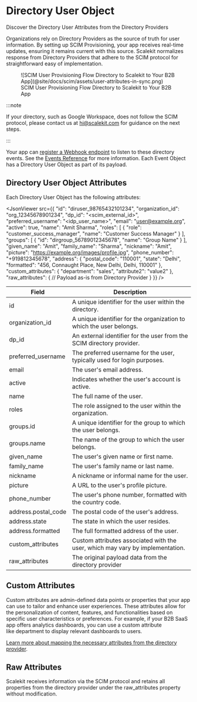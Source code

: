 # Directory User Object

<Subtitle>Discover the Directory User Attributes from the Directory
Providers</Subtitle>

Organizations rely on Directory Providers as the source of truth for user
information. By setting up SCIM Provisioning, your app receives real-time
updates, ensuring it remains current with this source. Scalekit normalizes
response from Directory Providers that adhere to the SCIM protocol for
straightforward easy of implementation.

<figure className="width-50">
  ![SCIM User Provisioning Flow Directory to Scalekit to Your B2B
  App](@site/docs/scim/assets/user-attributes-in-sync.png)
  <figcaption>SCIM User Provisioning Flow Directory to Scalekit to Your B2B App</figcaption>
</figure>

:::note

If your directory, such as Google Workspace, does not follow the SCIM protocol,
please contact us at hi@scalekit.com for guidance on the next steps.

:::

Your app can
[register a Webhook endpoint](docs/scim/setup-directory-events.mdx) to
listen to these directory events. See the [Events Reference](/apis#tag/Webhooks)
for more information. Each Event Object has a Directory User Object as part of
its payload.

## Directory User Object Attributes

Each Directory User Object has the following attributes:

<CodeWithHeader title="Directory User Object Attributes">

<JsonViewer src={{
  "id": "diruser_98765432101234",
  "organization_id": "org_12345678901234",
  "dp_id": "<scim_external_id>",
  "preferred_username": "<idp_user_name>",
  "email": "user@example.org",
  "active": true,
  "name": "Amit Sharma",
  "roles": [
    {
      "role": "customer_success_manager",
      "name": "Customer Success Manager"
    }
  ],
  "groups": [
    {
      "id": "dirgroup_56789012345678",
      "name": "Group Name"
    }
  ],
  "given_name": "Amit",
  "family_name": "Sharma",
  "nickname": "Amit",
  "picture": "https://example.org/images/profile.jpg",
  "phone_number": "+919812345678",
  "address": {
    "postal_code": "110001",
    "state": "Delhi",
    "formatted": "456, Connaught Place, New Delhi, Delhi, 110001"
  },
  "custom_attributes": {
    "department": "sales",
    "attribute2": "value2"
  },
  "raw_attributes": {
    // Payload as-is from Directory Provider
  }
}} />

</CodeWithHeader>

| **Field**                                    | **Description**                                                               |
| -------------------------------------------- | ----------------------------------------------------------------------------- |
| <SimpleCode>id </SimpleCode>                 | A unique identifier for the user within the directory.                        |
| <SimpleCode>organization_id</SimpleCode>     | A unique identifier for the organization to which the user belongs.           |
| <SimpleCode>dp_id</SimpleCode>               | An external identifier for the user from the SCIM directory provider.         |
| <SimpleCode>preferred_username</SimpleCode>  | The preferred username for the user, typically used for login purposes.       |
| <SimpleCode>email </SimpleCode>              | The user's email address.                                                     |
| <SimpleCode>active</SimpleCode>              | Indicates whether the user's account is active.                               |
| <SimpleCode>name</SimpleCode>                | The full name of the user.                                                    |
| <SimpleCode>roles</SimpleCode>               | The role assigned to the user within the organization.                        |
| <SimpleCode>groups.id</SimpleCode>           | A unique identifier for the group to which the user belongs.                  |
| <SimpleCode>groups.name</SimpleCode>         | The name of the group to which the user belongs.                              |
| <SimpleCode>given_name</SimpleCode>          | The user's given name or first name.                                          |
| <SimpleCode>family_name</SimpleCode>         | The user's family name or last name.                                          |
| <SimpleCode>nickname</SimpleCode>            | A nickname or informal name for the user.                                     |
| <SimpleCode>picture</SimpleCode>             | A URL to the user's profile picture.                                          |
| <SimpleCode>phone_number</SimpleCode>        | The user's phone number, formatted with the country code.                     |
| <SimpleCode>address.postal_code</SimpleCode> | The postal code of the user's address.                                        |
| <SimpleCode>address.state</SimpleCode>       | The state in which the user resides.                                          |
| <SimpleCode>address.formatted</SimpleCode>   | The full formatted address of the user.                                       |
| <SimpleCode>custom_attributes</SimpleCode>   | Custom attributes associated with the user, which may vary by implementation. |
| <SimpleCode>raw_attributes</SimpleCode>      | The original payload data from the directory provider                         |

## Custom Attributes

Custom attributes are admin-defined data points or properties that your app can
use to tailor and enhance user experiences. These attributes allow for the
personalization of content, features, and functionalities based on specific user
characteristics or preferences. For example, if your B2B SaaS app offers
analytics dashboards, you can use a custom attribute
like <SimpleCode>department</SimpleCode> to display relevant dashboards to
users.

[Learn more about mapping the necessary attributes from the directory provider](docs/scim/map-user-attributes.mdx).

## Raw Attributes

Scalekit receives information via the SCIM protocol and retains all properties
from the directory provider under
the <SimpleCode>raw_attributes</SimpleCode> property without modification.
